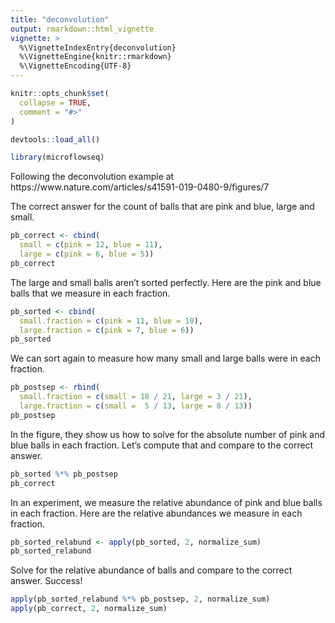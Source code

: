 ```yaml
---
title: "deconvolution"
output: rmarkdown::html_vignette
vignette: >
  %\VignetteIndexEntry{deconvolution}
  %\VignetteEngine{knitr::rmarkdown}
  %\VignetteEncoding{UTF-8}
---
```


```r
knitr::opts_chunk$set(
  collapse = TRUE,
  comment = "#>"
)
```

```r
devtools::load_all()
```

```r
library(microflowseq)
```

Following the deconvolution example at
https://www.nature.com/articles/s41591-019-0480-9/figures/7

The correct answer for the count of balls that are pink and blue, large and
small.

```r
pb_correct <- cbind(
  small = c(pink = 12, blue = 11),
  large = c(pink = 6, blue = 5))
pb_correct
```

The large and small balls aren't sorted perfectly. Here are the pink and blue
balls that we measure in each fraction.

```r
pb_sorted <- cbind(
  small.fraction = c(pink = 11, blue = 10),
  large.fraction = c(pink = 7, blue = 6))
pb_sorted
```

We can sort again to measure how many small and large balls were in each
fraction.

```r
pb_postsep <- rbind(
  small.fraction = c(small = 18 / 21, large = 3 / 21),
  large.fraction = c(small =  5 / 13, large = 8 / 13))
pb_postsep
```

In the figure, they show us how to solve for the absolute number of pink and
blue balls in each fraction. Let's compute that and compare to the correct
answer.

```r
pb_sorted %*% pb_postsep
pb_correct
```
In an experiment, we measure the relative abundance of pink and blue balls in
each fraction. Here are the relative abundances we measure in each fraction.

```r
pb_sorted_relabund <- apply(pb_sorted, 2, normalize_sum)
pb_sorted_relabund
```

Solve for the relative abundance of balls and compare to the correct answer.
Success!

```r
apply(pb_sorted_relabund %*% pb_postsep, 2, normalize_sum)
apply(pb_correct, 2, normalize_sum)
```

